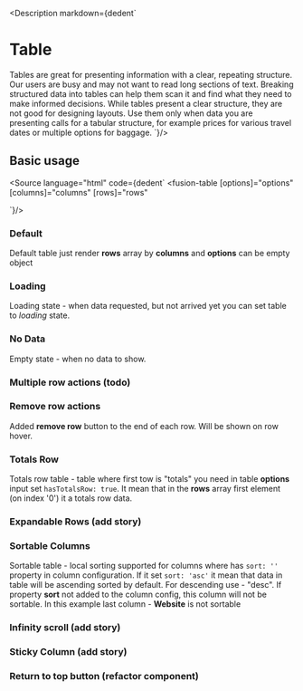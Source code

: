 
<Meta title="Components/Table/All"/>

<Description markdown={dedent`
# Table
Tables are great for presenting information with a clear, repeating structure. Our users are busy and may not want to read long sections of text. Breaking structured data into tables can help them scan it and find what they need to make informed decisions.
While tables present a clear structure, they are not good for designing layouts. Use them only when data you are presenting calls for a tabular structure, for example prices for various travel dates or multiple options for baggage.
`}/>

## Basic usage
<Source language="html"
        code={dedent`
<fusion-table
  [options]="options"
  [columns]="columns"
  [rows]="rows"
></fusion-table>
`}/>

### Default
Default table just render **rows** array by **columns** and **options** can be empty object
<Canvas>
    <Story id="components-table--default"/>
</Canvas>

### Loading
Loading state - when data requested, but not arrived yet you can set table to *loading* state.
<Canvas>
    <Story id="components-table--loading"/>
</Canvas>

### No Data
Empty state - when no data to show.
<Canvas>
    <Story id="components-table--no-data"/>
</Canvas>

### Multiple row actions (todo)

### Remove row actions
Added **remove row** button to the end of each row. Will be shown on row hover.
<Canvas>
    <Story id="components-table--remove-row-action"/>
</Canvas>

### Totals Row
Totals row table - table where first tow is "totals"
you need in table **options** input set `hasTotalsRow: true`. It mean that in the **rows** array first element (on index '0')
it a totals row data.
<Canvas>
    <Story id="components-table--with-total-row"/>
</Canvas>

### Expandable Rows (add story)


### Sortable Columns
Sortable table - local sorting supported for columns where has `sort: ''` property in column configuration.
If it set `sort: 'asc'` it mean that data in table will be ascending sorted by default.
For descending use - "desc". If property **sort** not added to the column config, this column will not be sortable.
In this example last column - **Website** is not sortable
<Canvas>
    <Story id="components-table--sorting"/>
</Canvas>

### Infinity scroll (add story)

### Sticky Column (add story)

### Return to top button (refactor component)



